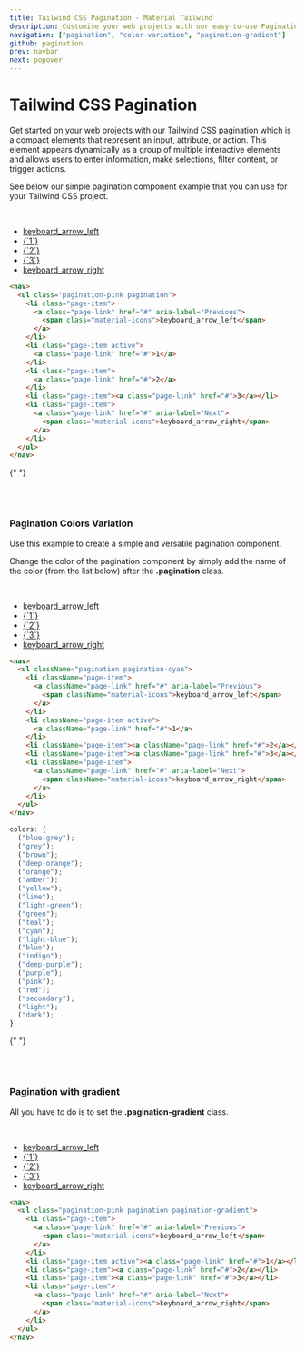 ```yaml
---
title: Tailwind CSS Pagination - Material Tailwind
description: Customise your web projects with our easy-to-use Pagination component for Tailwind CSS using Material Design guidelines.
navigation: ["pagination", "color-variation", "pagination-gradient"]
github: pagination
prev: navbar
next: popover
---
```


# Tailwind CSS Pagination

Get started on your web projects with our Tailwind CSS pagination which is a compact elements that represent an input, attribute, or action. This element appears dynamically as a group of multiple interactive elements and allows users to enter information, make selections, filter content, or trigger actions.

See below our simple pagination component example that you can use for your Tailwind CSS project.

<br />

<ComponentDemo id="pagination">
  <nav>
    <ul className="pagination pagination-pink">
      <li className="page-item">
        <a className="page-link" href="#" aria-label="Previous">
          <span className="material-icons">keyboard_arrow_left</span>
        </a>
      </li>
      <li className="page-item active">
        <a className="page-link" href="#">
          {`1`}
        </a>
      </li>
      <li className="page-item">
        <a className="page-link" href="#">
          {`2`}
        </a>
      </li>
      <li className="page-item">
        <a className="page-link" href="#">
          {`3`}
        </a>
      </li>
      <li className="page-item">
        <a className="page-link" href="#" aria-label="Next">
          <span className="material-icons">keyboard_arrow_right</span>
        </a>
      </li>
    </ul>
  </nav>
</ComponentDemo>

```html
<nav>
  <ul class="pagination-pink pagination">
    <li class="page-item">
      <a class="page-link" href="#" aria-label="Previous">
        <span class="material-icons">keyboard_arrow_left</span>
      </a>
    </li>
    <li class="page-item active">
      <a class="page-link" href="#">1</a>
    </li>
    <li class="page-item">
      <a class="page-link" href="#">2</a>
    </li>
    <li class="page-item"><a class="page-link" href="#">3</a></li>
    <li class="page-item">
      <a class="page-link" href="#" aria-label="Next">
        <span class="material-icons">keyboard_arrow_right</span>
      </a>
    </li>
  </ul>
</nav>
```

{" "}

<br />
<br />

### Pagination Colors Variation

Use this example to create a simple and versatile pagination component.

Change the color of the pagination component by simply add the name of the color (from the list below) after the **.pagination** class.

<br />

<ComponentDemo id="color variation">
  <nav>
    <ul className="pagination pagination-cyan">
      <li className="page-item">
        <a className="page-link" href="#" aria-label="Previous">
          <span className="material-icons">keyboard_arrow_left</span>
        </a>
      </li>
      <li className="page-item active">
        <a className="page-link" href="#">
          {`1`}
        </a>
      </li>
      <li className="page-item">
        <a className="page-link" href="#">
          {`2`}
        </a>
      </li>
      <li className="page-item">
        <a className="page-link" href="#">
          {`3`}
        </a>
      </li>
      <li className="page-item">
        <a className="page-link" href="#" aria-label="Next">
          <span className="material-icons">keyboard_arrow_right</span>
        </a>
      </li>
    </ul>
  </nav>
</ComponentDemo>

```html
<nav>
  <ul className="pagination pagination-cyan">
    <li className="page-item">
      <a className="page-link" href="#" aria-label="Previous">
        <span className="material-icons">keyboard_arrow_left</span>
      </a>
    </li>
    <li className="page-item active">
      <a className="page-link" href="#">1</a>
    </li>
    <li className="page-item"><a className="page-link" href="#">2</a></li>
    <li className="page-item"><a className="page-link" href="#">3</a></li>
    <li className="page-item">
      <a className="page-link" href="#" aria-label="Next">
        <span className="material-icons">keyboard_arrow_right</span>
      </a>
    </li>
  </ul>
</nav>
```

```js
colors: {
  ("blue-grey");
  ("grey");
  ("brown");
  ("deep-orange");
  ("orange");
  ("amber");
  ("yellow");
  ("lime");
  ("light-green");
  ("green");
  ("teal");
  ("cyan");
  ("light-blue");
  ("blue");
  ("indigo");
  ("deep-purple");
  ("purple");
  ("pink");
  ("red");
  ("secondary");
  ("light");
  ("dark");
}
```

{" "}

<br />
<br />

### Pagination with gradient

All you have to do is to set the **.pagination-gradient** class.

<br />

<ComponentDemo id="pagination gradient">
  <nav>
    <ul className="pagination-pink pagination pagination-gradient">
      <li className="page-item">
        <a className="page-link" href="#" aria-label="Previous">
          <span className="material-icons">keyboard_arrow_left</span>
        </a>
      </li>
      <li className="page-item active">
        <a className="page-link" href="#">
          {`1`}
        </a>
      </li>
      <li className="page-item">
        <a className="page-link" href="#">
          {`2`}
        </a>
      </li>
      <li className="page-item">
        <a className="page-link" href="#">
          {`3`}
        </a>
      </li>
      <li className="page-item">
        <a className="page-link" href="#" aria-label="Next">
          <span className="material-icons">keyboard_arrow_right</span>
        </a>
      </li>
    </ul>
  </nav>
</ComponentDemo>

```html
<nav>
  <ul class="pagination-pink pagination pagination-gradient">
    <li class="page-item">
      <a class="page-link" href="#" aria-label="Previous">
        <span class="material-icons">keyboard_arrow_left</span>
      </a>
    </li>
    <li class="page-item active"><a class="page-link" href="#">1</a></li>
    <li class="page-item"><a class="page-link" href="#">2</a></li>
    <li class="page-item"><a class="page-link" href="#">3</a></li>
    <li class="page-item">
      <a class="page-link" href="#" aria-label="Next">
        <span class="material-icons">keyboard_arrow_right</span>
      </a>
    </li>
  </ul>
</nav>
```
